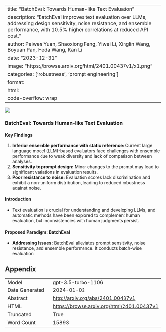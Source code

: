 
---
title: "BatchEval: Towards Human-like Text Evaluation"
description: "BatchEval improves text evaluation over LLMs, addressing design sensitivity, noise resistance, and ensemble performance, with 10.5% higher correlations at reduced API cost."
author: Peiwen Yuan, Shaoxiong Feng, Yiwei Li, Xinglin Wang, Boyuan Pan, Heda Wang, Kan Li
date: "2023-12-31"
image: "https://browse.arxiv.org/html/2401.00437v1/x1.png"
categories: ['robustness', 'prompt engineering']
format:
  html:
    code-overflow: wrap
---

![](https://browse.arxiv.org/html/2401.00437v1/x1.png)

### BatchEval: Towards Human-like Text Evaluation

#### Key Findings
1. **Inferior ensemble performance with static reference:** Current large language model (LLM)-based evaluators face challenges with ensemble performance due to weak diversity and lack of comparison between analyses.
2. **Sensitivity to prompt design:** Minor changes to the prompt may lead to significant variations in evaluation results.
3. **Poor resistance to noise:** Evaluation scores lack discrimination and exhibit a non-uniform distribution, leading to reduced robustness against noise.

#### Introduction
- Text evaluation is crucial for understanding and developing LLMs, and automatic methods have been explored to complement human evaluation, but inconsistencies with human judgments persist.

#### Proposed Paradigm: BatchEval
- **Addressing Issues:** BatchEval alleviates prompt sensitivity, noise resistance, and ensemble performance. It conducts batch-wise evaluation

## Appendix

|          |          |
|----------|----------|
| Model     | gpt-3.5-turbo-1106       |
| Date Generated     | 2024-01-02       |
| Abstract | [http://arxiv.org/abs/2401.00437v1](http://arxiv.org/abs/2401.00437v1)        |
| HTML     | [https://browse.arxiv.org/html/2401.00437v1](https://browse.arxiv.org/html/2401.00437v1)       |
| Truncated       | True       |
| Word Count       | 15893       |